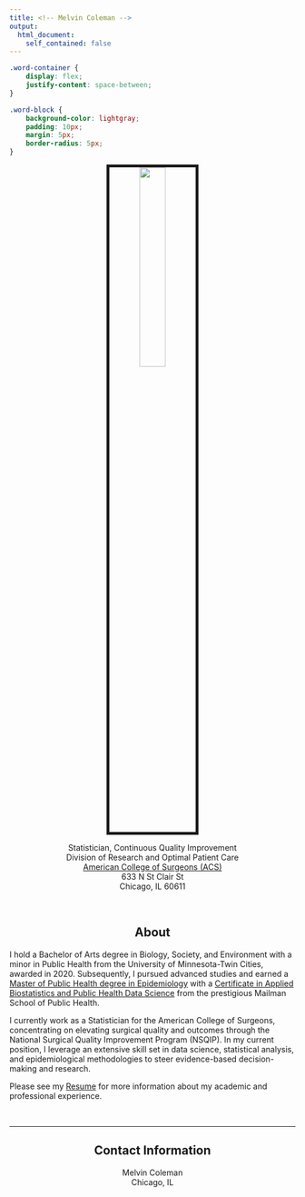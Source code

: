 ```yaml
---
title: <!-- Melvin Coleman -->
output: 
  html_document:
    self_contained: false
---
```


```css

.word-container {
    display: flex;
    justify-content: space-between;
}

.word-block {
    background-color: lightgray;
    padding: 10px;
    margin: 5px;
    border-radius: 5px;
}
```

<style>
body {
  background-color: transparent;
}

</style>
<center>
<img src="images/me.jpeg" style="width:30%; border:5px solid">


Statistician, Continuous Quality Improvement <br>
Division of Research and Optimal Patient Care <br>
[American College of Surgeons (ACS)](https://www.facs.org/quality-programs/?page=1) <br>
633 N St Clair St <br>
Chicago, IL 60611
</center>
</b>
<br>

<center>
## About 
</center>

<p align="left" style="color:black;">

I hold a Bachelor of Arts degree in Biology, Society, and Environment with a minor in Public Health from the University of Minnesota-Twin Cities, awarded in 2020. Subsequently, I pursued advanced studies and earned a [Master of Public Health degree in Epidemiology](https://www.publichealth.columbia.edu/academics/degrees/master-public-health/columbia-mph/mph-epidemiology) with a [Certificate in Applied Biostatistics and Public Health Data Science](https://www.publichealth.columbia.edu/academics/degrees/master-public-health/certificates/applied-biostatistics-and-public-health-data-science) from the prestigious Mailman School of Public Health. 

I currently work as a Statistician for the American College of Surgeons, concentrating on elevating surgical quality and outcomes through the National Surgical Quality Improvement Program (NSQIP). In my current position, I leverage an extensive skill set in data science, statistical analysis, and epidemiological methodologies to steer evidence-based decision-making and research.</span>

</p>

</p>
<p align="left"> Please see my [Resume](documents/Coleman, Melvin (Technical Resume).pdf) for more information about my academic and professional experience.</p>

<br><hr>

<center>
<h2>Contact Information</h2>

Melvin Coleman <br> 
Chicago, IL <br> 
 <a href="mailto:melvinobcoleman@gmail.com"><i class="far fa-envelope"></i></a>
 <a href="https://www.linkedin.com/in/melvin-coleman-719244141" target="_blank"><i class="fab fa-linkedin"></i></a> <a href="https://github.com/mcmvp9" target="_blank"><i class="fab fa-github"></i> </a>
</center>
</body>
